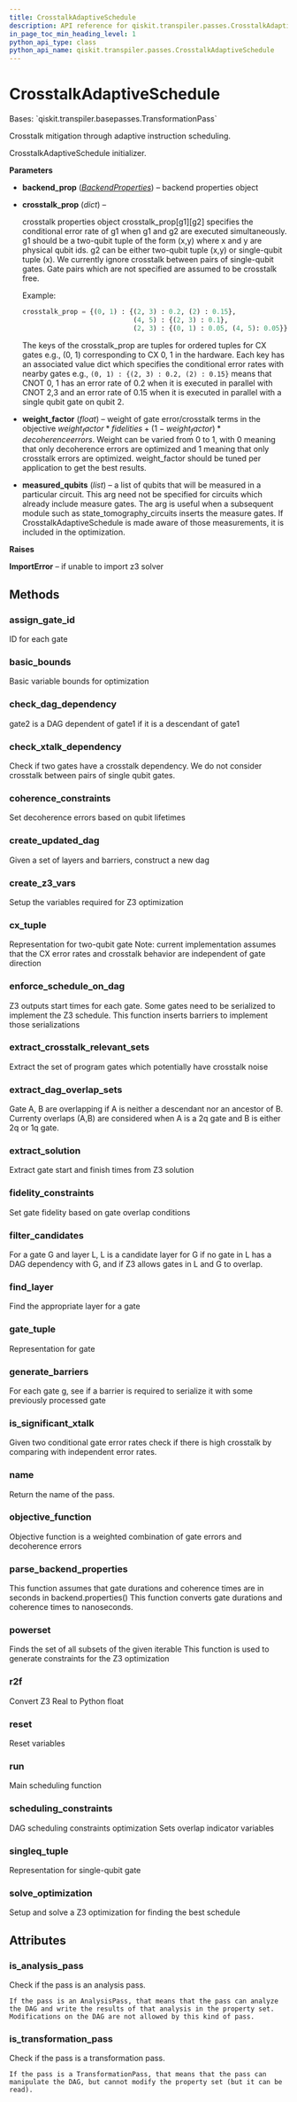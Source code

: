 ```yaml
---
title: CrosstalkAdaptiveSchedule
description: API reference for qiskit.transpiler.passes.CrosstalkAdaptiveSchedule
in_page_toc_min_heading_level: 1
python_api_type: class
python_api_name: qiskit.transpiler.passes.CrosstalkAdaptiveSchedule
---
```


# CrosstalkAdaptiveSchedule

<Class id="qiskit.transpiler.passes.CrosstalkAdaptiveSchedule" isDedicatedPage={true} github="https://github.com/qiskit/qiskit/tree/stable/0.18/qiskit/transpiler/passes/optimization/crosstalk_adaptive_schedule.py" signature="CrosstalkAdaptiveSchedule(*args, **kwargs)" modifiers="class">
  Bases: `qiskit.transpiler.basepasses.TransformationPass`

  Crosstalk mitigation through adaptive instruction scheduling.

  CrosstalkAdaptiveSchedule initializer.

  **Parameters**

  *   **backend\_prop** ([*BackendProperties*](qiskit.providers.models.BackendProperties "qiskit.providers.models.BackendProperties")) – backend properties object

  *   **crosstalk\_prop** (*dict*) –

      crosstalk properties object crosstalk\_prop\[g1]\[g2] specifies the conditional error rate of g1 when g1 and g2 are executed simultaneously. g1 should be a two-qubit tuple of the form (x,y) where x and y are physical qubit ids. g2 can be either two-qubit tuple (x,y) or single-qubit tuple (x). We currently ignore crosstalk between pairs of single-qubit gates. Gate pairs which are not specified are assumed to be crosstalk free.

      Example:

      ```python
      crosstalk_prop = {(0, 1) : {(2, 3) : 0.2, (2) : 0.15},
                                  (4, 5) : {(2, 3) : 0.1},
                                  (2, 3) : {(0, 1) : 0.05, (4, 5): 0.05}}
      ```

      The keys of the crosstalk\_prop are tuples for ordered tuples for CX gates e.g., (0, 1) corresponding to CX 0, 1 in the hardware. Each key has an associated value dict which specifies the conditional error rates with nearby gates e.g., `(0, 1) : {(2, 3) : 0.2, (2) : 0.15}` means that CNOT 0, 1 has an error rate of 0.2 when it is executed in parallel with CNOT 2,3 and an error rate of 0.15 when it is executed in parallel with a single qubit gate on qubit 2.

  *   **weight\_factor** (*float*) – weight of gate error/crosstalk terms in the objective $weight_factor*fidelities + (1-weight_factor)*decoherence errors$. Weight can be varied from 0 to 1, with 0 meaning that only decoherence errors are optimized and 1 meaning that only crosstalk errors are optimized. weight\_factor should be tuned per application to get the best results.

  *   **measured\_qubits** (*list*) – a list of qubits that will be measured in a particular circuit. This arg need not be specified for circuits which already include measure gates. The arg is useful when a subsequent module such as state\_tomography\_circuits inserts the measure gates. If CrosstalkAdaptiveSchedule is made aware of those measurements, it is included in the optimization.

  **Raises**

  **ImportError** – if unable to import z3 solver

  ## Methods

  ### assign\_gate\_id

  <Function id="qiskit.transpiler.passes.CrosstalkAdaptiveSchedule.assign_gate_id" signature="CrosstalkAdaptiveSchedule.assign_gate_id(dag)">
    ID for each gate
  </Function>

  ### basic\_bounds

  <Function id="qiskit.transpiler.passes.CrosstalkAdaptiveSchedule.basic_bounds" signature="CrosstalkAdaptiveSchedule.basic_bounds()">
    Basic variable bounds for optimization
  </Function>

  ### check\_dag\_dependency

  <Function id="qiskit.transpiler.passes.CrosstalkAdaptiveSchedule.check_dag_dependency" signature="CrosstalkAdaptiveSchedule.check_dag_dependency(gate1, gate2)">
    gate2 is a DAG dependent of gate1 if it is a descendant of gate1
  </Function>

  ### check\_xtalk\_dependency

  <Function id="qiskit.transpiler.passes.CrosstalkAdaptiveSchedule.check_xtalk_dependency" signature="CrosstalkAdaptiveSchedule.check_xtalk_dependency(t_1, t_2)">
    Check if two gates have a crosstalk dependency. We do not consider crosstalk between pairs of single qubit gates.
  </Function>

  ### coherence\_constraints

  <Function id="qiskit.transpiler.passes.CrosstalkAdaptiveSchedule.coherence_constraints" signature="CrosstalkAdaptiveSchedule.coherence_constraints()">
    Set decoherence errors based on qubit lifetimes
  </Function>

  ### create\_updated\_dag

  <Function id="qiskit.transpiler.passes.CrosstalkAdaptiveSchedule.create_updated_dag" signature="CrosstalkAdaptiveSchedule.create_updated_dag(layers, barriers)">
    Given a set of layers and barriers, construct a new dag
  </Function>

  ### create\_z3\_vars

  <Function id="qiskit.transpiler.passes.CrosstalkAdaptiveSchedule.create_z3_vars" signature="CrosstalkAdaptiveSchedule.create_z3_vars()">
    Setup the variables required for Z3 optimization
  </Function>

  ### cx\_tuple

  <Function id="qiskit.transpiler.passes.CrosstalkAdaptiveSchedule.cx_tuple" signature="CrosstalkAdaptiveSchedule.cx_tuple(gate)">
    Representation for two-qubit gate Note: current implementation assumes that the CX error rates and crosstalk behavior are independent of gate direction
  </Function>

  ### enforce\_schedule\_on\_dag

  <Function id="qiskit.transpiler.passes.CrosstalkAdaptiveSchedule.enforce_schedule_on_dag" signature="CrosstalkAdaptiveSchedule.enforce_schedule_on_dag(input_gate_times)">
    Z3 outputs start times for each gate. Some gates need to be serialized to implement the Z3 schedule. This function inserts barriers to implement those serializations
  </Function>

  ### extract\_crosstalk\_relevant\_sets

  <Function id="qiskit.transpiler.passes.CrosstalkAdaptiveSchedule.extract_crosstalk_relevant_sets" signature="CrosstalkAdaptiveSchedule.extract_crosstalk_relevant_sets()">
    Extract the set of program gates which potentially have crosstalk noise
  </Function>

  ### extract\_dag\_overlap\_sets

  <Function id="qiskit.transpiler.passes.CrosstalkAdaptiveSchedule.extract_dag_overlap_sets" signature="CrosstalkAdaptiveSchedule.extract_dag_overlap_sets(dag)">
    Gate A, B are overlapping if A is neither a descendant nor an ancestor of B. Currenty overlaps (A,B) are considered when A is a 2q gate and B is either 2q or 1q gate.
  </Function>

  ### extract\_solution

  <Function id="qiskit.transpiler.passes.CrosstalkAdaptiveSchedule.extract_solution" signature="CrosstalkAdaptiveSchedule.extract_solution()">
    Extract gate start and finish times from Z3 solution
  </Function>

  ### fidelity\_constraints

  <Function id="qiskit.transpiler.passes.CrosstalkAdaptiveSchedule.fidelity_constraints" signature="CrosstalkAdaptiveSchedule.fidelity_constraints()">
    Set gate fidelity based on gate overlap conditions
  </Function>

  ### filter\_candidates

  <Function id="qiskit.transpiler.passes.CrosstalkAdaptiveSchedule.filter_candidates" signature="CrosstalkAdaptiveSchedule.filter_candidates(candidates, layer, layer_id, triplet)">
    For a gate G and layer L, L is a candidate layer for G if no gate in L has a DAG dependency with G, and if Z3 allows gates in L and G to overlap.
  </Function>

  ### find\_layer

  <Function id="qiskit.transpiler.passes.CrosstalkAdaptiveSchedule.find_layer" signature="CrosstalkAdaptiveSchedule.find_layer(layers, triplet)">
    Find the appropriate layer for a gate
  </Function>

  ### gate\_tuple

  <Function id="qiskit.transpiler.passes.CrosstalkAdaptiveSchedule.gate_tuple" signature="CrosstalkAdaptiveSchedule.gate_tuple(gate)">
    Representation for gate
  </Function>

  ### generate\_barriers

  <Function id="qiskit.transpiler.passes.CrosstalkAdaptiveSchedule.generate_barriers" signature="CrosstalkAdaptiveSchedule.generate_barriers(layers)">
    For each gate g, see if a barrier is required to serialize it with some previously processed gate
  </Function>

  ### is\_significant\_xtalk

  <Function id="qiskit.transpiler.passes.CrosstalkAdaptiveSchedule.is_significant_xtalk" signature="CrosstalkAdaptiveSchedule.is_significant_xtalk(gate1, gate2)">
    Given two conditional gate error rates check if there is high crosstalk by comparing with independent error rates.
  </Function>

  ### name

  <Function id="qiskit.transpiler.passes.CrosstalkAdaptiveSchedule.name" signature="CrosstalkAdaptiveSchedule.name()">
    Return the name of the pass.
  </Function>

  ### objective\_function

  <Function id="qiskit.transpiler.passes.CrosstalkAdaptiveSchedule.objective_function" signature="CrosstalkAdaptiveSchedule.objective_function()">
    Objective function is a weighted combination of gate errors and decoherence errors
  </Function>

  ### parse\_backend\_properties

  <Function id="qiskit.transpiler.passes.CrosstalkAdaptiveSchedule.parse_backend_properties" signature="CrosstalkAdaptiveSchedule.parse_backend_properties()">
    This function assumes that gate durations and coherence times are in seconds in backend.properties() This function converts gate durations and coherence times to nanoseconds.
  </Function>

  ### powerset

  <Function id="qiskit.transpiler.passes.CrosstalkAdaptiveSchedule.powerset" signature="CrosstalkAdaptiveSchedule.powerset(iterable)">
    Finds the set of all subsets of the given iterable This function is used to generate constraints for the Z3 optimization
  </Function>

  ### r2f

  <Function id="qiskit.transpiler.passes.CrosstalkAdaptiveSchedule.r2f" signature="CrosstalkAdaptiveSchedule.r2f(val)">
    Convert Z3 Real to Python float
  </Function>

  ### reset

  <Function id="qiskit.transpiler.passes.CrosstalkAdaptiveSchedule.reset" signature="CrosstalkAdaptiveSchedule.reset()">
    Reset variables
  </Function>

  ### run

  <Function id="qiskit.transpiler.passes.CrosstalkAdaptiveSchedule.run" signature="CrosstalkAdaptiveSchedule.run(dag)">
    Main scheduling function
  </Function>

  ### scheduling\_constraints

  <Function id="qiskit.transpiler.passes.CrosstalkAdaptiveSchedule.scheduling_constraints" signature="CrosstalkAdaptiveSchedule.scheduling_constraints()">
    DAG scheduling constraints optimization Sets overlap indicator variables
  </Function>

  ### singleq\_tuple

  <Function id="qiskit.transpiler.passes.CrosstalkAdaptiveSchedule.singleq_tuple" signature="CrosstalkAdaptiveSchedule.singleq_tuple(gate)">
    Representation for single-qubit gate
  </Function>

  ### solve\_optimization

  <Function id="qiskit.transpiler.passes.CrosstalkAdaptiveSchedule.solve_optimization" signature="CrosstalkAdaptiveSchedule.solve_optimization()">
    Setup and solve a Z3 optimization for finding the best schedule
  </Function>

  ## Attributes

  ### is\_analysis\_pass

  <Attribute id="qiskit.transpiler.passes.CrosstalkAdaptiveSchedule.is_analysis_pass">
    Check if the pass is an analysis pass.

    If the pass is an AnalysisPass, that means that the pass can analyze the DAG and write the results of that analysis in the property set. Modifications on the DAG are not allowed by this kind of pass.
  </Attribute>

  ### is\_transformation\_pass

  <Attribute id="qiskit.transpiler.passes.CrosstalkAdaptiveSchedule.is_transformation_pass">
    Check if the pass is a transformation pass.

    If the pass is a TransformationPass, that means that the pass can manipulate the DAG, but cannot modify the property set (but it can be read).
  </Attribute>
</Class>

